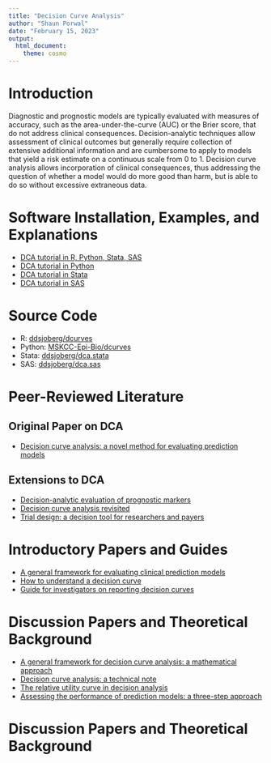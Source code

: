 ```yaml
---
title: "Decision Curve Analysis"
author: "Shaun Porwal"
date: "February 15, 2023"
output:
  html_document:
    theme: cosmo
---
```


# Introduction

Diagnostic and prognostic models are typically evaluated with measures of accuracy, such as the area-under-the-curve (AUC) or the Brier score, that do not address clinical consequences. Decision-analytic techniques allow assessment of clinical outcomes but generally require collection of extensive additional information and are cumbersome to apply to models that yield a risk estimate on a continuous scale from 0 to 1. Decision curve analysis allows incorporation of clinical consequences, thus addressing the question of whether a model would do more good than harm, but is able to do so without excessive extraneous data.

# Software Installation, Examples, and Explanations

- [DCA tutorial in R, Python, Stata, SAS](https://www.danieldsjoberg.com/dca-tutorial.html)
- [DCA tutorial in Python](https://www.danieldsjoberg.com/dca-tutorial/dca-tutorial-python.html)
- [DCA tutorial in Stata](https://www.danieldsjoberg.com/dca-tutorial/dca-tutorial-stat.html)
- [DCA tutorial in SAS](https://www.danieldsjoberg.com/dca-tutorial/dca-tutorial-sas.html)

# Source Code

- R: [ddsjoberg/dcurves](https://github.com/ddsjoberg/dcurves)
- Python: [MSKCC-Epi-Bio/dcurves](https://github.com/MSKCC-Epi-Bio/dcurves)
- Stata: [ddsjoberg/dca.stata](https://github.com/ddsjoberg/dca.stata)
- SAS: [ddsjoberg/dca.sas](https://github.com/ddsjoberg/dca.sas)

# Peer-Reviewed Literature

## Original Paper on DCA

- [Decision curve analysis: a novel method for evaluating prediction models](https://pubmed.ncbi.nlm.nih.gov/17099194/)

## Extensions to DCA

- [Decision-analytic evaluation of prognostic markers](https://pubmed.ncbi.nlm.nih.gov/19036144/)
- [Decision curve analysis revisited](https://pubmed.ncbi.nlm.nih.gov/17550609/)
- [Trial design: a decision tool for researchers and payers](https://pubmed.ncbi.nlm.nih.gov/17022818/)

# Introductory Papers and Guides

- [A general framework for evaluating clinical prediction models](https://pubmed.ncbi.nlm.nih.gov/26810254/)
- [How to understand a decision curve](https://diagnprognres.biomedcentral.com/articles/10.1186/s41512-019-0064-7)
- [Guide for investigators on reporting decision curves](https://www.sciencedirect.com/science/article/pii/S0302283818306407?via%3Dihub)

# Discussion Papers and Theoretical Background

- [A general framework for decision curve analysis: a mathematical approach](https://pubmed.ncbi.nlm.nih.gov/19132141/)
- [Decision curve analysis: a technical note](https://pubmed.ncbi.nlm.nih.gov/20172362/)
- [The relative utility curve in decision analysis](https://pubmed.ncbi.nlm.nih.gov/20069131/)
- [Assessing the performance of prediction models: a three-step approach](https://pubmed.ncbi.nlm.nih.gov/20010215/)


# Discussion Papers and Theoretical Background










